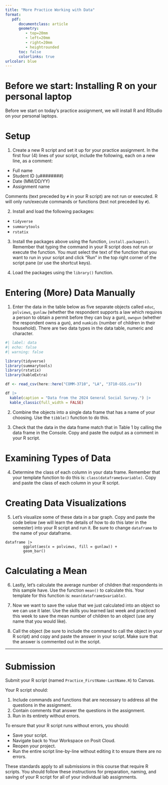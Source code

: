 ```yaml
---
title: "More Practice Working with Data"
format:
   pdf:
      documentclass: article
      geometry:
         - top=20mm
         - left=20mm
         - right=20mm
         - heightrounded
      toc: false
      colorlinks: true
urlcolor: blue
---
```


# Before we start: Installing R on your personal laptop

Before we start on today's practice assignment, we will install R and RStudio on your personal laptops.

# Setup

1) Create a new R script and set it up for your practice assignment. In the first four (4) lines of your script, include the following, each on a new line, as a comment:

- Full name
- Student ID (u########)
- Date (MM/DD/YY)
- Assignment name

::: callout-tip
Comments (text preceded by `#` in your R script) are not run or executed. R will only run/execute commands or functions (text not preceded by `#`).
:::

2) Install and load the following packages:

- `tidyverse`
- `summarytools`
- `rstatix`

3) Install the packages above using the function, `install.packages()`. Remember that typing the command in your R script does not run or execute the function. You must select the text of the function that you want to run in your script and click "Run" in the top right corner of the script pane (or use the shortcut keys).

4) Load the packages using the `library()` function.

# Entering (More) Data Manually

1) Enter the data in the table below as five separate objects called `educ`, `polviews`, `gunlaw` (whether the respondent supports a law which requires a person to obtain a permit before they can buy a gun), `owngun` (whether the respondent owns a gun), and `numkids` (number of children in their household). There are two data types in the data table, numeric and character.

```r
#| label: data
#| echo: false
#| warning: false

library(tidyverse)
library(summarytools)
library(rstatix)
library(kableExtra)

df <- read_csv(here::here("COMM-3710", "LA", "3710-GSS.csv"))

df |> 
  kable(caption = "Data from the 2024 General Social Survey.") |> 
  kable_classic(full_width = FALSE)

```

2) Combine the objects into a single data frame that has a name of your choosing. Use the `tibble()` function to do this. 

3) Check that the data in the data frame match that in Table 1 by calling the data frame in the Console. Copy and paste the output as a comment in your R script.

# Examining Types of Data

4) Determine the class of each column in your data frame. Remember that your template function to do this is: `class(dataframe$variable)`. Copy and paste the class of each column in your R script.

# Creating Data Visualizations

5) Let's visualize some of these data in a bar graph. Copy and paste the code below (we will learn the details of how to do this later in the semester) into your R script and run it. Be sure to change `dataframe` to the name of your dataframe.

```
dataframe |> 
        ggplot(aes(x = polviews, fill = gunlaw)) +
        geom_bar()

```

# Calculating a Mean

6) Lastly, let's calculate the average number of children that respondents in this sample have. Use the function `mean()` to calculate this. Your template for this function is: `mean(dataframe$variable)`.

7) Now we want to save the value that we just calculated into an object so we can use it later. Use the skills you learned last week and practiced this week to save the mean number of children to an object (use any name that you would like). 

8) Call the object (be sure to include the command to call the object in your R script) and copy and paste the answer in your script. Make sure that the answer is commented out in the script. 

---

# Submission

Submit your R script (named `Practice_FirstName-LastName.R`) to Canvas.

Your R script should:

1) Include commands and functions that are necessary to address all the questions in the assignment.
2) Contain comments that answer the questions in the assignment.
3) Run in its entirety without errors.

To ensure that your R script runs without errors, you should:

- Save your script.
- Navigate back to Your Workspace on Posit Cloud.
- Reopen your project.
- Run the entire script line-by-line without editing it to ensure there are no errors.

:::callout-important
These standards apply to all submissions in this course that require R scripts. You should follow these instructions for preparation, naming, and saving of your R script for all of your individual lab assignments.
:::